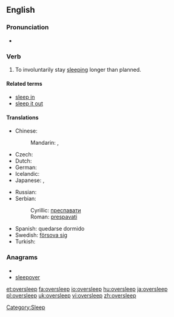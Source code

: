 ==English==

===Pronunciation===
* {{IPA|/ˈəʊvərˌsliːp/}}

===Verb===
{{en-verb|oversleeps|oversleeping|overslept|overslept}}

# To involuntarily stay [[sleep]]ing longer than planned.

====Related terms====
* [[sleep in]]<!-- aus., i would've thought everywhere -->
* [[sleep it out]]<!-- ireland, so i've just learned -->

====Translations====
{{trans-top|to stay sleeping longer than planned}}
* Chinese:
*: Mandarin: {{t|zh|睡過頭|sc=Hani}},  {{t|zh|睡过头|tr=shuìguòtóu|sc=Hani}}
* Czech: {{t-|cs|zaspat}}
* Dutch: {{t-|nl|zich verslapen}}
* German: {{t+|de|verschlafen}}
* Icelandic: {{t-|is|sofa yfir sig}}
* Japanese: {{t|ja|寝過ごす|tr=ねすごす, nesugosu|sc=Jpan}},  {{t|ja|寝坊|tr=ねぼうする, nebō-surú|alt=寝坊する|sc=Jpan}}
{{trans-mid}}
* Russian: {{t|ru|проспать|tr=prospát'|sc=Cyrl}} {{pf}}
* Serbian:
*: Cyrillic: [[преспавати]]
*: Roman: [[prespavati]]
* Spanish: quedarse dormido
* Swedish: [[försova sig]]
* Turkish: {{t-|tr|uyuyakalmak}}
{{trans-bottom}}

===Anagrams===
* {{alphagram|eeeloprsv}}
* [[sleepover#English|sleepover]]

[[Category:Sleep]]

[[et:oversleep]]
[[fa:oversleep]]
[[io:oversleep]]
[[hu:oversleep]]
[[ja:oversleep]]
[[pl:oversleep]]
[[uk:oversleep]]
[[vi:oversleep]]
[[zh:oversleep]]